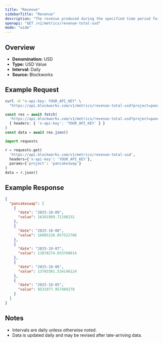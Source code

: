 ```yaml
---
title: "Revenue"
sidebarTitle: "Revenue"
description: "The revenue produced during the specified time period for given project."
openapi: "GET /v1/metrics/revenue-total-usd"
mode: "wide"
---
```


## Overview

- **Denomination:** USD
- **Type:** USD Value
- **Interval:** Daily
- **Source:** Blockworks

## Example Request

<CodeGroup>

```bash cURL
curl -H "x-api-key: YOUR_API_KEY" \
  "https://api.blockworks.com/v1/metrics/revenue-total-usd?project=pancakeswap"
```

```typescript TypeScript
const res = await fetch(
  'https://api.blockworks.com/v1/metrics/revenue-total-usd?project=pancakeswap',
  { headers: { 'x-api-key': 'YOUR_API_KEY' } }
)
const data = await res.json()
```

```python Python
import requests

r = requests.get(
  'https://api.blockworks.com/v1/metrics/revenue-total-usd',
  headers={'x-api-key': 'YOUR_API_KEY'},
  params={'project': 'pancakeswap'}
)
data = r.json()
```

</CodeGroup>

## Example Response

```json
{
  "pancakeswap": [
    {
      "date": "2025-10-09",
      "value": 16261989.71198232
    },
    {
      "date": "2025-10-08",
      "value": 16085226.057522766
    },
    {
      "date": "2025-10-07",
      "value": 13078274.053760014
    },
    {
      "date": "2025-10-06",
      "value": 13703301.534146124
    },
    {
      "date": "2025-10-05",
      "value": 8531977.957489278
    }
  ]
}
```

## Notes
- Intervals are daily unless otherwise noted.
- Data is updated daily and may be revised after late-arriving data.